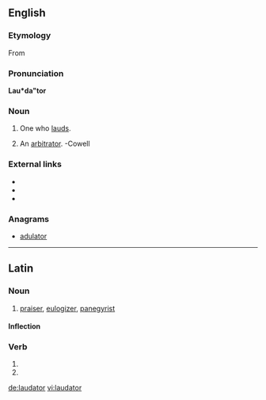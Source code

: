 {{also|lăudător}}
==English==
{{webster 1913}}

===Etymology===
From {{etyl|la}}

===Pronunciation===
'''Lau*da"tor'''

===Noun===
{{en-noun|laudators}}

# One who [[laud]]s.
# {{legal|obsolete}} An [[arbitrator]]. -Cowell

===External links===
* {{R:Webster 1913}}
* {{R:Century 1911}}
* {{R:OneLook}}

===Anagrams===
* [[adulator#English|adulator]]

----

==Latin==

===Noun===
{{la-noun|laudātor|laudatoris|laudātōris|m|third}}

# [[praiser]], [[eulogizer]], [[panegyrist]]

====Inflection====
{{la-decl-3rd|laudator|laudātor|laudator|laudātōr}}

===Verb===
{{la-verb-form|laudātor}}
# {{conjugation of|[[laudo#Latin|laudō]]||2|s|fut|pass|imp}}
# {{conjugation of|[[laudo#Latin|laudō]]||3|s|fut|pass|imp}}

[[de:laudator]]
[[vi:laudator]]